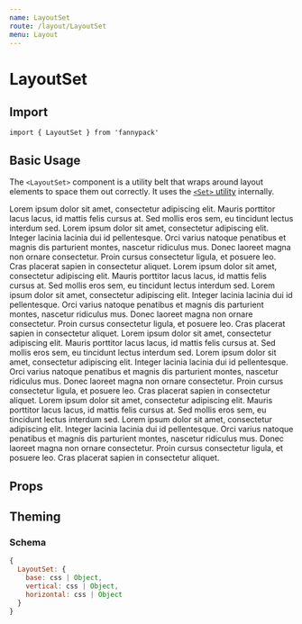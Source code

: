 ```yaml
---
name: LayoutSet
route: /layout/LayoutSet
menu: Layout
---
```



# LayoutSet

## Import

`import { LayoutSet } from 'fannypack'`

## Basic Usage

The `<LayoutSet>` component is a utility belt that wraps around layout elements to space them out correctly. It uses the [`<Set>` utility](/utils/set) internally.

<Playground>
  <LayoutSet>
    <Card title="Hello">
      Lorem ipsum dolor sit amet, consectetur adipiscing elit. Mauris porttitor lacus lacus, id mattis felis cursus at.
      Sed mollis eros sem, eu tincidunt lectus interdum sed. Lorem ipsum dolor sit amet, consectetur adipiscing elit.
      Integer lacinia lacinia dui id pellentesque. Orci varius natoque penatibus et magnis dis parturient montes,
      nascetur ridiculus mus. Donec laoreet magna non ornare consectetur. Proin cursus consectetur ligula, et posuere
      leo. Cras placerat sapien in consectetur aliquet.
    </Card>
    <Card title="World">
      <LayoutSet spacing="major-2">
        <Card border>
          Lorem ipsum dolor sit amet, consectetur adipiscing elit. Mauris porttitor lacus lacus, id mattis felis cursus
          at. Sed mollis eros sem, eu tincidunt lectus interdum sed.
        </Card>
        <Card border>
          Lorem ipsum dolor sit amet, consectetur adipiscing elit. Integer lacinia lacinia dui id pellentesque. Orci
          varius natoque penatibus et magnis dis parturient montes, nascetur ridiculus mus. Donec laoreet magna non
          ornare consectetur. Proin cursus consectetur ligula, et posuere leo. Cras placerat sapien in consectetur
          aliquet.
        </Card>
      </LayoutSet>
    </Card>
    <LayoutSet isHorizontal>
      <Card title="Title 1">
        Lorem ipsum dolor sit amet, consectetur adipiscing elit. Mauris porttitor lacus lacus, id mattis felis cursus
        at. Sed mollis eros sem, eu tincidunt lectus interdum sed. Lorem ipsum dolor sit amet, consectetur adipiscing
        elit. Integer lacinia lacinia dui id pellentesque. Orci varius natoque penatibus et magnis dis parturient
        montes, nascetur ridiculus mus. Donec laoreet magna non ornare consectetur. Proin cursus consectetur ligula, et
        posuere leo. Cras placerat sapien in consectetur aliquet.
      </Card>
      <Card title="Title 2">
        Lorem ipsum dolor sit amet, consectetur adipiscing elit. Mauris porttitor lacus lacus, id mattis felis cursus
        at. Sed mollis eros sem, eu tincidunt lectus interdum sed. Lorem ipsum dolor sit amet, consectetur adipiscing
        elit. Integer lacinia lacinia dui id pellentesque. Orci varius natoque penatibus et magnis dis parturient
        montes, nascetur ridiculus mus. Donec laoreet magna non ornare consectetur. Proin cursus consectetur ligula, et
        posuere leo. Cras placerat sapien in consectetur aliquet.
      </Card>
    </LayoutSet>
  </LayoutSet>
</Playground>

## Props

<PropsTable component={LayoutSet} />

## Theming

### Schema

```jsx
{
  LayoutSet: {
    base: css | Object,
    vertical: css | Object,
    horizontal: css | Object
  }
}
```
